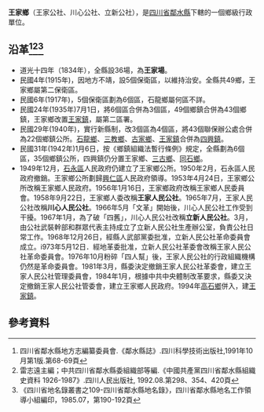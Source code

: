 '''王家鄉'''（王家公社、川心公社、立新公社），是[[四川省|四川省]][[鄰水縣|鄰水縣]]下轄的一個鄉級行政單位。

== 沿革<ref>四川省鄰水縣地方志編纂委員會.《鄰水縣誌》.四川科學技術出版社,1991年10月第1版.第68-69頁</ref><ref>雷志遠主編；中共四川省鄰水縣委組織部等編.《中國共產黨四川省鄰水縣組織史資料 1926-1987》.四川人民出版社, 1992.08.第298、354、420頁</ref><ref>《四川省地名錄叢書之109-四川省鄰水縣地名錄》，四川省鄰水縣地名工作領導小組編印，1985.07，第190-192頁</ref>==
* 道光十四年（1834年），全縣設36場，為'''王家場'''。
* 民國4年(1915年)，因地方不靖，設5個保衛區，以維持治安。全縣共49鄉，王家鄉屬第二保衛區。
* 民國6年(1917年)，5個保衛區劃為6個區，石龍鄉屬何區不詳。
* 民國24年(1935年)7月1日，將6個區合併為3個區，49個鄉鎮合併為43個鄉鎮，王家鄉改置[[王家鎮_(鄰水縣)|王家鎮]]，屬第二區署。
* 民國29年(1940年)，實行新縣制，改3個區為4個區，將43個聯保辦公處合併為22個鄉鎮公所。[[石龍鄉_(鄰水縣)|石龍鄉]]、[[三教鄉_(鄰水縣)|三教鄉]]、[[古家鄉|古家鄉]]、[[王家鎮_(鄰水縣)|王家鎮]]合併為[[四興鎮|四興鎮]]。
* 民國31年(1942年)1月6日，按《鄉鎮組織法暫行條例》規定，全縣劃為6個區，35個鄉鎮公所，四興鎮仍分置王家鄉、[[三古鄉|三古鄉]]、[[同心鄉_(鄰水縣)|同石鄉]]。
* 1949年12月，[[石永區|石永區]]人民政府仍建立了王家鄉公所。1950年2月，石永區人民政府撤銷。王家鄉公所劃歸[[興仁區|興仁區]]人民政府領導。1953年4月24日，王家鄉公所改稱王家鄉人民政府。1956年1月16日，王家鄉政府改稱王家鄉人民委員會。1958年9月22日，王家鄉人委改稱'''王家人民公社'''。1965年7月，王家人民公社改稱'''川心人民公社'''。1966年5月「文革」開始後，川心人民公社工作受到干擾。1967年1月，為了破「四舊」，川心人民公社改稱'''立新人民公社'''。3月，由公社武裝幹部和群眾代表主持成立了立新人民公社生產辦公室，負責公社日常工作。1968年12月26日，經縣人武部黨委批准，立新人民公社革命委員會成立。i973年5月12日．經地革委批准，立新人民公社革委會改稱王家人民公社革命委員會。1976年10月粉碎「四人幫」後，王家人民公社的行政組織機構仍然是革命委員會。1981年3月，縣委決定撤銷王家人民公社革委會，建立王家人民公社管理委員會，1984年1月，根據中共中央體制改革要求，縣委又決定撤銷王家人民公社管委會，建立王家鄉人民政府。1994年[[高石鄉_(鄰水縣)|高石鄉]]併入，建[[王家鎮_(鄰水縣)|王家鎮]]。

== 參考資料 ==
{{reflist}}
{{鄰水縣行政區劃（清代）}}
{{鄰水縣行政區劃（民國4年至民國24年7月1日）}}
{{鄰水縣行政區劃（民國31年1月6日至民國38年12月21日）}}
{{鄰水縣行政區劃（1949年12月21日至1950年2月）}}
{{鄰水縣行政區劃（1950年2月至1951年6月9日）}}
{{鄰水縣行政區劃（1951年6月9日至1952年7月17日）}}
{{鄰水縣行政區劃（1952年7月17日至1953年4月24日）}}
{{鄰水縣行政區劃（1953年4月24日至1953年9月4日）}}
{{鄰水縣行政區劃（1953年9月4日至1955年3月5日）}}
{{鄰水縣行政區劃（1955年3月5日至1956年1月24日）}}
{{鄰水縣行政區劃（1956年1月24日至1963年5月25日）}}
{{鄰水縣行政區劃（1963年5月25日至1993年12月31日）}}
{{鄰水縣行政區劃}}